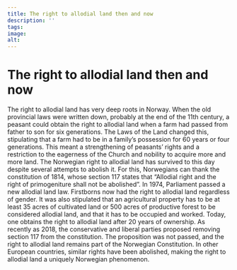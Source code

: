 ```yaml
---
title: The right to allodial land then and now
description: ''
tags:
image: 
alt: 
---
```



# The right to allodial land then and now

<Container stil="initial side">
    The right to allodial land has very deep roots in Norway. 
    When the old provincial laws were written down, probably at the end of the 11th century, a peasant could obtain the right to allodial land when a farm had passed from father to son for six generations. 
    The Laws of the Land changed this, stipulating that a farm had to be in a family’s possession for 60 years or four generations. 
    This meant a strengthening of peasants’ rights and a restriction to the eagerness of the Church and nobility to acquire more and more land. 
    The Norwegian right to allodial land has survived to this day despite several attempts to abolish it. 
    For this, Norwegians can thank the constitution of 1814, whose section 117 states that “Allodial right and the right of primogeniture shall not be abolished”. 
    In 1974, Parliament passed a new allodial land law. 
    Firstborns now had the right to allodial land regardless of gender. 
    It was also stipulated that an agricultural property has to be at least 35 acres of cultivated land or 500 acres of productive forest to be considered allodial land, and that it has to be occupied and worked. 
    Today, one obtains the right to allodial land after 20 years of ownership. 
    As recently as 2018, the conservative and liberal parties proposed removing section 117 from the constitution. 
    The proposition was not passed, and the right to allodial land remains part of the Norwegian Constitution. 
    In other European countries, similar rights have been abolished, making the right to allodial land a uniquely Norwegian phenomenon.
</Container>

<Figure
    image="/images/odelsbolken/Noraristning_(2).jpg"
    title="A runic inscription from Sweden referring to allodial right and showing the old age of the allodial tradition in the Nordic countries. Photo: Einarspetz - Own work, CC BY-SA 3.0."
    alt="A runic inscription referring to allodial right."
    href= "https://commons.wikimedia.org/w/index.php?curid=15530543"
>
</Figure>